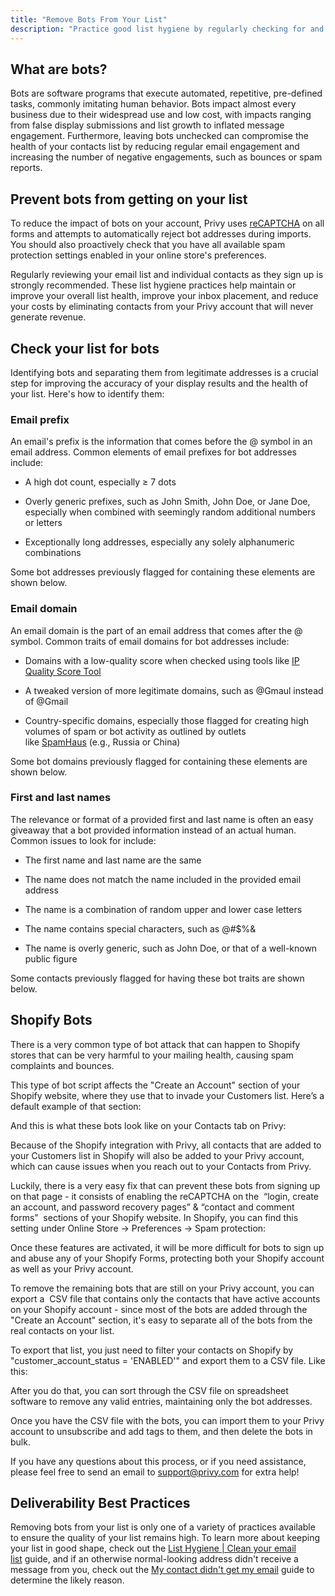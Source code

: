 ```yaml
---
title: "Remove Bots From Your List"
description: "Practice good list hygiene by regularly checking for and removing bot email addresses."
---
```


## What are bots?

Bots are software programs that execute automated, repetitive, pre-defined tasks, commonly imitating human behavior. Bots impact almost every business due to their widespread use and low cost, with impacts ranging from false display submissions and list growth to inflated message engagement. Furthermore, leaving bots unchecked can compromise the health of your contacts list by reducing regular email engagement and increasing the number of negative engagements, such as bounces or spam reports. 

## Prevent bots from getting on your list

To reduce the impact of bots on your account, Privy uses [reCAPTCHA](https://privy.helpscoutdocs.com/article/27-manage-your-recaptcha-settings) on all forms and attempts to automatically reject bot addresses during imports. You should also proactively check that you have all available spam protection settings enabled in your online store's preferences.

Regularly reviewing your email list and individual contacts as they sign up is strongly recommended. These list hygiene practices help maintain or improve your overall list health, improve your inbox placement, and reduce your costs by eliminating contacts from your Privy account that will never generate revenue. 

## Check your list for bots

Identifying bots and separating them from legitimate addresses is a crucial step for improving the accuracy of your display results and the health of your list. Here's how to identify them:

### Email prefix

An email's prefix is the information that comes before the @ symbol in an email address. Common elements of email prefixes for bot addresses include: 

* A high dot count, especially ≥ 7 dots

* Overly generic prefixes, such as John Smith, John Doe, or Jane Doe, especially when combined with seemingly random additional numbers or letters

* Exceptionally long addresses, especially any solely alphanumeric combinations

Some bot addresses previously flagged for containing these elements are shown below. 

### Email domain

An email domain is the part of an email address that comes after the @ symbol. Common traits of email domains for bot addresses include: 

* Domains with a low-quality score when checked using tools like [IP Quality Score Tool](https://www.ipqualityscore.com/domain-reputation/)

* A tweaked version of more legitimate domains, such as @Gmaul instead of @Gmail

* Country-specific domains, especially those flagged for creating high volumes of spam or bot activity as outlined by outlets like [SpamHaus](https://www.spamhaus.org/reputation-statistics/countries/exploit) (e.g., Russia or China)

Some bot domains previously flagged for containing these elements are shown below. 



### First and last names

The relevance or format of a provided first and last name is often an easy giveaway that a bot provided information instead of an actual human. Common issues to look for include:

* The first name and last name are the same

* The name does not match the name included in the provided email address

* The name is a combination of random upper and lower case letters

* The name contains special characters, such as @#$%&

* The name is overly generic, such as John Doe, or that of a well-known public figure

Some contacts previously flagged for having these bot traits are shown below. 



## Shopify Bots

There is a very common type of bot attack that can happen to Shopify stores that can be very harmful to your mailing health, causing spam complaints and bounces.

This type of bot script affects the "Create an Account" section of your Shopify website, where they use that to invade your Customers list. Here’s a default example of that section:



And this is what these bots look like on your Contacts tab on Privy:



Because of the Shopify integration with Privy, all contacts that are added to your Customers list in Shopify will also be added to your Privy account, which can cause issues when you reach out to your Contacts from Privy.

Luckily, there is a very easy fix that can prevent these bots from signing up on that page - it consists of enabling the reCAPTCHA on the  “login, create an account, and password recovery pages” & “contact and comment forms”  sections of your Shopify website. In Shopify, you can find this setting under Online Store -> Preferences -> Spam protection: 



Once these features are activated, it will be more difficult for bots to sign up and abuse any of your Shopify Forms, protecting both your Shopify account as well as your Privy account.

To remove the remaining bots that are still on your Privy account, you can export a  CSV file that contains only the contacts that have active accounts on your Shopify account - since most of the bots are added through the "Create an Account" section, it's easy to separate all of the bots from the real contacts on your list. 

To export that list, you just need to filter your contacts on Shopify by "customer\_account\_status = 'ENABLED'" and export them to a CSV file. Like this:



After you do that, you can sort through the CSV file on spreadsheet software to remove any valid entries, maintaining only the bot addresses.

Once you have the CSV file with the bots, you can import them to your Privy account to unsubscribe and add tags to them, and then delete the bots in bulk.

If you have any questions about this process, or if you need assistance, please feel free to send an email to [support@privy.com](mailto:support@privy.com) for extra help!



## Deliverability Best Practices

Removing bots from your list is only one of a variety of practices available to ensure the quality of your list remains high. To learn more about keeping your list in good shape, check out the [List Hygiene | Clean your email list](https://privy.helpscoutdocs.com/article/13-list-hygiene-clean-your-email-list) guide, and if an otherwise normal-looking address didn't receive a message from you, check out the [My contact didn't get my email](https://privy.helpscoutdocs.com/article/144-my-contact-didnt-get-my-email) guide to determine the likely reason.